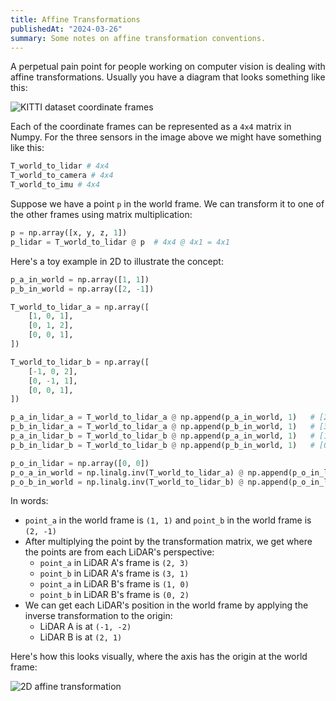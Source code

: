 ```yaml
---
title: Affine Transformations
publishedAt: "2024-03-26"
summary: Some notes on affine transformation conventions.
---
```


A perpetual pain point for people working on computer vision is dealing with affine transformations. Usually you have a diagram that looks something like this:

![KITTI dataset coordinate frames](./images/affine-transforms/kitti-coordinate-frames.webp)

Each of the coordinate frames can be represented as a `4x4` matrix in Numpy. For the three sensors in the image above we might have something like this:

```python
T_world_to_lidar # 4x4
T_world_to_camera # 4x4
T_world_to_imu # 4x4
```

Suppose we have a point `p` in the world frame. We can transform it to one of the other frames using matrix multiplication:

```python
p = np.array([x, y, z, 1])
p_lidar = T_world_to_lidar @ p  # 4x4 @ 4x1 = 4x1
```

Here's a toy example in 2D to illustrate the concept:

```python
p_a_in_world = np.array([1, 1])
p_b_in_world = np.array([2, -1])

T_world_to_lidar_a = np.array([
    [1, 0, 1],
    [0, 1, 2],
    [0, 0, 1],
])

T_world_to_lidar_b = np.array([
    [-1, 0, 2],
    [0, -1, 1],
    [0, 0, 1],
])

p_a_in_lidar_a = T_world_to_lidar_a @ np.append(p_a_in_world, 1)   # [2, 3]
p_b_in_lidar_a = T_world_to_lidar_a @ np.append(p_b_in_world, 1)   # [3, 1]
p_a_in_lidar_b = T_world_to_lidar_b @ np.append(p_a_in_world, 1)   # [1, 0]
p_b_in_lidar_b = T_world_to_lidar_b @ np.append(p_b_in_world, 1)   # [0, 2]

p_o_in_lidar = np.array([0, 0])
p_o_a_in_world = np.linalg.inv(T_world_to_lidar_a) @ np.append(p_o_in_lidar, 1)  # [-1, -2]
p_o_b_in_world = np.linalg.inv(T_world_to_lidar_b) @ np.append(p_o_in_lidar, 1)  # [2, 1]
```

In words:

- `point_a` in the world frame is `(1, 1)` and `point_b` in the world frame is `(2, -1)`
- After multiplying the point by the transformation matrix, we get where the points are from each LiDAR's perspective:
  - `point_a` in LiDAR A's frame is `(2, 3)`
  - `point_b` in LiDAR A's frame is `(3, 1)`
  - `point_a` in LiDAR B's frame is `(1, 0)`
  - `point_b` in LiDAR B's frame is `(0, 2)`
- We can get each LiDAR's position in the world frame by applying the inverse transformation to the origin:
  - LiDAR A is at `(-1, -2)`
  - LiDAR B is at `(2, 1)`

Here's how this looks visually, where the axis has the origin at the world frame:

![2D affine transformation](/images/affine-transforms/simple-example.webp)
